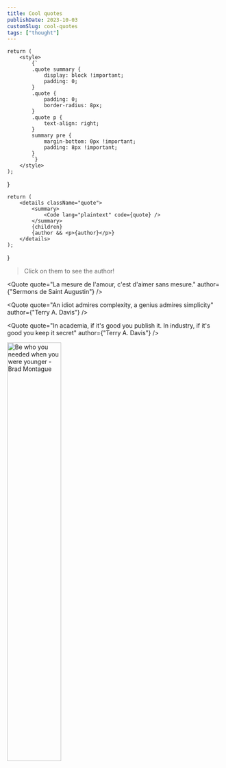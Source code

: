```yaml
---
title: Cool quotes
publishDate: 2023-10-03
customSlug: cool-quotes
tags: ["thought"]
---
```


    return (
        <style>
            {`
            .quote summary {
                display: block !important;
                padding: 0;
            }
            .quote {
                padding: 0;
                border-radius: 8px;
            }
            .quote p {
                text-align: right;
            }
            summary pre {
                margin-bottom: 0px !important;
                padding: 8px !important;
            }
            `}
        </style>
    );
}


<CustomStyle />



    return (
        <details className="quote">
            <summary>
                <Code lang="plaintext" code={quote} />
            </summary>
            {children}
            {author && <p>{author}</p>}
        </details>
    );
}

> Click on them to see the author!


<Quote quote="La mesure de l'amour, c'est d'aimer sans mesure." author={"Sermons de Saint Augustin"} />

<Quote quote="An idiot admires complexity, a genius admires simplicity" author={"Terry A. Davis"} />

<Quote quote="In academia, if it's good you publish it. In industry, if it's good you keep it secret" author={"Terry A. Davis"} />

<Quote quote="Un bâtiment écologique est un bâtiment qu'on ne construit pas" author="Jean-Sébastien GOMEZ" />

<Quote quote="Un trou noir c'est troublant" author="Olivier Hudry" />

<Quote quote="Health is invisible to the healthy" author="/"/>

<Quote quote="video games should have outtakes in the credits that show all the funny bugs and glitches that happened during development" author="@eigenborn - Twitter - 2019-06-30" />

<Quote quote="The best way to predict the future is to invent it" author="Alan Kay" />

<Quote quote="there are no experts in this fields, only pioneers." author="/" />

<Quote quote="Kubernetes but it's 200 banks accounts with $249,999 in each one." author="@chrisalbon - Twitter - 2023-03-13" />

<Quote quote="File over app" author="Steph Ango - https://stephango.com/file-over-app" />


<Quote quote="Be who you needed when you were younger." author="Brad Montague">
    <img src={ImgBrad.src} width="50%" alt="Be who you needed when you were younger - Brad Montague" />
</Quote>

<Quote quote="It doesn't matter who we are. What matters is our plan" author="Bane - The Dark Knight Rises - 2012" />

<Quote quote="La vie est une situation délicate" author="Martine - Cuisine et Dépendances - 1993" />

<Quote quote="Il n'y a pas de problemes, que des challenges" author="Stephane FRATI" />
